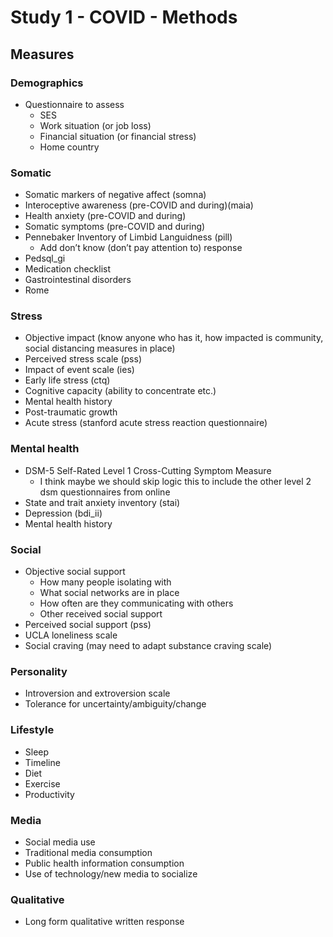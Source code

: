 # Study 1 - COVID - Methods

## Measures

### Demographics

- Questionnaire to assess
    - SES
    - Work situation (or job loss)
    - Financial situation (or financial stress)
    - Home country

### Somatic
- Somatic markers of negative affect (somna)
- Interoceptive awareness (pre-COVID and during)(maia)
- Health anxiety (pre-COVID and during)
- Somatic symptoms (pre-COVID and during)
- Pennebaker Inventory of Limbid Languidness (pill)
    - Add don't know (don't pay attention to) response
- Pedsql_gi
- Medication checklist
- Gastrointestinal disorders
- Rome

### Stress
- Objective impact (know anyone who has it, how impacted is community, social distancing measures in place)
- Perceived stress scale (pss)
- Impact of event scale (ies)
- Early life stress (ctq)
- Cognitive capacity (ability to concentrate etc.)
- Mental health history
- Post-traumatic growth
- Acute stress (stanford acute stress reaction questionnaire)

### Mental health
- DSM-5 Self-Rated Level 1 Cross-Cutting Symptom Measure
    - I think maybe we should skip logic this to include the other level 2 dsm questionnaires from online
- State and trait anxiety inventory (stai)
- Depression (bdi_ii)
- Mental health history
    
### Social
- Objective social support 
    - How many people isolating with
    - What social networks are in place
    - How often are they communicating with others
    - Other received social support
- Perceived social support (pss)
- UCLA loneliness scale
- Social craving (may need to adapt substance craving scale)

### Personality

- Introversion and extroversion scale
- Tolerance for uncertainty/ambiguity/change

### Lifestyle

- Sleep
- Timeline
- Diet
- Exercise
- Productivity

### Media

- Social media use
- Traditional media consumption
- Public health information consumption
- Use of technology/new media to socialize


### Qualitative

- Long form qualitative written response
